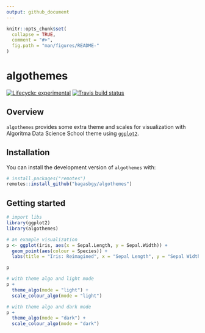 ```yaml
---
output: github_document
---
```


<!-- README.md is generated from README.Rmd. Please edit that file -->

```r
knitr::opts_chunk$set(
  collapse = TRUE,
  comment = "#>",
  fig.path = "man/figures/README-"
)
```

# algothemes

<!-- badges: start -->
[![Lifecycle: experimental](https://img.shields.io/badge/lifecycle-experimental-orange.svg)](https://www.tidyverse.org/lifecycle/#experimental)
[![Travis build status](https://travis-ci.org/bagasbgy/algothemes.svg?branch=master)](https://travis-ci.org/bagasbgy/algothemes)
<!-- badges: end -->

## Overview

`algothemes` provides some extra theme and scales for visualization with Algoritma Data Science School theme using [`ggplot2`](https://ggplot2.tidyverse.org).

## Installation

You can install the development version of `algothemes` with:

```r
# install.packages("remotes")
remotes::install_github("bagasbgy/algothemes")
```

## Getting started

```r
# import libs
library(ggplot2)
library(algothemes)

# an example visualization
p <- ggplot(iris, aes(x = Sepal.Length, y = Sepal.Width)) +
  geom_point(aes(colour = Species)) +
  labs(title = "Iris: Reimagined", x = "Sepal Length", y = "Sepal Width")

p
```

```r
# with theme algo and light mode
p +
  theme_algo(mode = "light") +
  scale_colour_algo(mode = "light")
```

```r
# with theme algo and dark mode
p +
  theme_algo(mode = "dark") +
  scale_colour_algo(mode = "dark")
```

